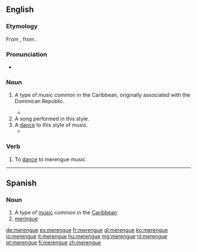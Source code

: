 ==English==
{{wikipedia}}
===Etymology===
From {{etyl|es|en}} {{m|es|merengue}}, from {{etyl|fr|en}} {{m|fr|meringue}}.

===Pronunciation===
* {{IPA|/məˈɹɛŋɡeɪ/|lang=en}}

===Noun===
{{en-noun|~}}

# {{context|music|uncountable|lang=en}} A type of music common in the Caribbean, originally associated with the Dominican Republic.
#* {{quote-news|2007|January 7|Alex Mindlin|For a Shuttered Marina, Some Regret, Some Relief|New York Times|url=http://www.nytimes.com/2007/01/07/nyregion/thecity/07mari.html
|passage=The marina was a mainstay of the neighborhood, and Mr. O’Rourke was known for staging salsa and '''merengue''' concerts. }}
# A song performed in this style.
# A [[dance]] to this style of music.
#* {{quote-book|title=Latin Dance |author=Elizabeth Drake-Boyt  |year=2011 |page=86 |ISBN=0313376093 |passage=If Trujillo said everybody had to dance the '''merengue''', then everybody danced the '''merengue''', for so feared was he by Dominicans that it was said that even a glance from him had the power to kill someone from across the street. }}

===Verb===
{{en-verb|merengues|merenguing|merengued}}

# {{context|intransitive|lang=en}} To [[dance]] to merengue music.

----

==Spanish==

===Noun===
{{es-noun|m|-}}

# A type of [[music]] common in the [[Caribbean]]
# [[meringue]]

[[de:merengue]]
[[es:merengue]]
[[fr:merengue]]
[[gl:merengue]]
[[ko:merengue]]
[[io:merengue]]
[[it:merengue]]
[[hu:merengue]]
[[mg:merengue]]
[[nl:merengue]]
[[pt:merengue]]
[[fi:merengue]]
[[zh:merengue]]